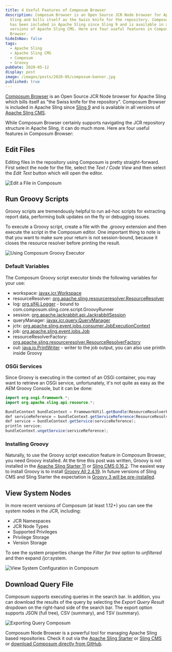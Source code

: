 ```yaml
---
title: 4 Useful Features of Composum Browser
description: Composum Browser is an Open Source JCR Node browser for Apache
  Sling and bills itself as the Swiss knife for the repository. Composum Browser
  has been included in Apache Sling since Sling 9 and is available in all
  versions of Apache Sling CMS. Here are four useful features in Composum
  Browser.
hideInNav: false
tags:
  - Apache Sling
  - Apache Sling CMS
  - Composum
  - Groovy
pubDate: 2020-05-12
display: post
image: /images/posts/2020-05/composum-banner.jpg
published: true
---
```


[](https://www.composum.com/home/nodes/browser.html)

  
[Composum Browser](https://www.composum.com/home/nodes/browser.html) is an Open Source JCR Node browser for Apache Sling which bills itself as "the Swiss knife for the repository". Composum Browser is included in Apache Sling since [Sling 9](https://sling.apache.org/news/sling-launchpad-9-released.html) and is available in all versions of [Apache Sling CMS](https://github.com/apache/sling-org-apache-sling-app-cms).

While Composum Browser certainly supports navigating the JCR repository structure in Apache Sling, it can do much more. Here are four useful features in Composum Browser:

  
## Edit Files

  
Editing files in the repository using Composum is pretty straight-forward. First select the node for the file, select the _Text / Code View_ and then select the _Edit Text_ button which will open the editor.

  

![Edit a File in Composum](/images/posts/2020-05/Edit-File-Composum.png)

  

## Run Groovy Scripts

  
Groovy scripts are tremendously helpful to run ad-hoc scripts for extracting report data, performing bulk updates on the fly or debugging issues.  

To execute a Groovy script, create a file with the .groovy extension and then execute the script in the Composum editor. One important thing to note is that you want to make sure your return is not session-bound, because it closes the resource resolver before printing the result. 

  

![Using Composum Groovy Executor](/images/posts/2020-05/Composum-Groovy.gif)

  

### Default Variables

  
The Composum Groovy script executor binds the following variables for your use:

  
* workspace: [javax.jcr.Workspace](https://docs.adobe.com/docs/en/spec/javax.jcr/javadocs/jcr-2.0/javax/jcr/Workspace.html)
* resourceResolver: [org.apache.sling.resourceresolver.ResourceResolver](https://sling.apache.org/apidocs/sling11/org/apache/sling/api/resource/ResourceResolver.html)
* log: [org.slf4j.Logger](http://www.slf4j.org/apidocs/org/slf4j/Logger.html) \- bound to com.composum.sling.core.script.GroovyRunner
* session: [org.apache.jackrabbit.api.JackrabbitSession](https://www.javadoc.io/static/org.apache.jackrabbit/jackrabbit-api/2.6.8/org/apache/jackrabbit/api/JackrabbitSession.html)
* queryManager: [javax.jcr.query.QueryManager](https://docs.adobe.com/docs/en/spec/javax.jcr/javadocs/jcr-2.0/javax/jcr/query/QueryManager.html?is-external=true)
* jctx: [org.apache.sling.event.jobs.consumer.JobExecutionContext](https://sling.apache.org/apidocs/sling7/org/apache/sling/event/jobs/consumer/JobExecutionContext.html)
* job: [org.apache.sling.event.jobs.Job](https://sling.apache.org/apidocs/sling7/org/apache/sling/event/jobs/Job.html)
* resourceResolverFactory: [org.apache.sling.resourceresolver.ResourceResolverFactory](https://sling.apache.org/apidocs/sling11/org/apache/sling/api/resource/ResourceResolverFactory.html)
* out: [java.io.PrintWriter](https://docs.oracle.com/javase/8/docs/api/java/io/PrintWriter.html) \- writer to the job output, you can also use println inside Groovy
  
### OSGi Services

  
Since Groovy is executing in the context of an OSGi container, you may want to retrieve an OSGi service, unfortunately, it's not quite as easy as the AEM Groovy Console, but it can be done:

  

```java
import org.osgi.framework.*;
import org.apache.sling.api.resource.*;

BundleContext bundleContext = FrameworkUtil.getBundle(ResourceResolverFactory.class).getBundleContext();
def serviceReference = bundleContext.getServiceReference(ResourceResolverFactory.class);
def service = bundleContext.getService(serviceReference);
println service;
bundleContext.ungetService(serviceReference);
```

  

### Installing Groovy

  
Naturally, to use the Groovy script execution feature in Composum Browser, you need Groovy installed. At the time this post was written, Groovy is not installed in the [Apache Sling Starter 11](https://sling.apache.org/news/sling-11-released.html) or [Sling CMS 0.16.2](https://github.com/apache/sling-org-apache-sling-app-cms/releases/tag/org.apache.sling.cms-0.16.2). The easiest way to install Groovy is to install [Groovy All 2.4.19](https://search.maven.org/artifact/org.codehaus.groovy/groovy-all/2.4.19/jar). In future versions of Sling CMS and Sling Starter the expectation is [Groovy 3 will be pre-installed](https://issues.apache.org/jira/browse/SLING-9421).

  
## View System Nodes

  
In more recent versions of Composum (at least 1.12+) you can see the system nodes in the JCR, including:

  
* JCR Namespaces
* JCR Node Types
* Supported Privileges
* Privilege Storage
* Version Storage
  
To see the system properties change the _Filter for tree_ option to _unfiltered_ and then expand /jcr:system.

  

![View System Configuration in Composum](/images/posts/2020-05/Composum-System-Properties.png)

  

## Download Query File

  
Composum supports executing queries in the search bar. In addition, you can download the results of the query by selecting the _Export Query Result_ dropdown on the right-hand side of the search bar. The export option supports JSON (full tree), CSV (summary), and TSV (summary). 

  

![Exporting Query Composum](/images/posts/2020-05/Composum-Download-Query.png)

  

Composum Node Browser is a powerful tool for managing Apache Sling based repositories. Check it out via the [Apache Sling Starter](https://sling.apache.org/downloads.cgi) or [Sling CMS ](https://github.com/apache/sling-org-apache-sling-app-cms/releases) or [download Composum directly from GitHub](https://github.com/ist-dresden/composum/releases).

  
